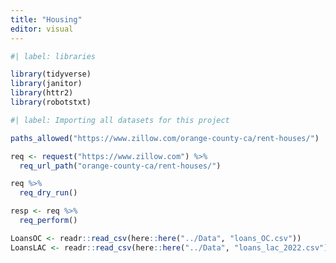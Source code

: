 ```yaml
---
title: "Housing"
editor: visual
---
```


```r
#| label: libraries

library(tidyverse)
library(janitor)
library(httr2)
library(robotstxt)
```

```r
#| label: Importing all datasets for this project

paths_allowed("https://www.zillow.com/orange-county-ca/rent-houses/")

req <- request("https://www.zillow.com") %>% 
  req_url_path("orange-county-ca/rent-houses/")
```

```r

req %>% 
  req_dry_run()

resp <- req %>% 
  req_perform()
```

```r

LoansOC <- readr::read_csv(here::here("../Data", "loans_OC.csv"))
LoansLAC <- readr::read_csv(here::here("../Data", "loans_lac_2022.csv"))
```
